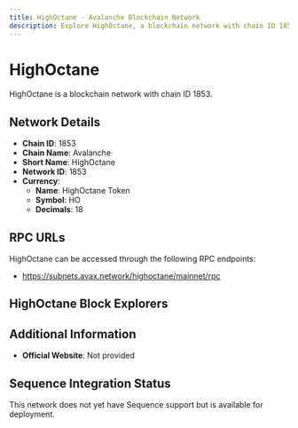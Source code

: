 ```yaml
--- 
title: HighOctane - Avalanche Blockchain Network
description: Explore HighOctane, a blockchain network with chain ID 1853. Learn about its native currency, HighOctane Token, and how to interact with the network.
---
```


# HighOctane

HighOctane is a blockchain network with chain ID 1853.

## Network Details

- **Chain ID**: 1853
- **Chain Name**: Avalanche
- **Short Name**: HighOctane
- **Network ID**: 1853
- **Currency**: 
  - **Name**: HighOctane Token
  - **Symbol**: HO
  - **Decimals**: 18

## RPC URLs

HighOctane can be accessed through the following RPC endpoints:

- https://subnets.avax.network/highoctane/mainnet/rpc

## HighOctane Block Explorers



## Additional Information

- **Official Website**: Not provided

## Sequence Integration Status

This network does not yet have Sequence support but is available for deployment.
